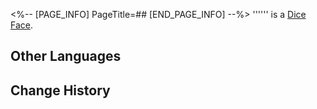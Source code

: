 <%-- [PAGE_INFO]
PageTitle=##
[END_PAGE_INFO] --%>
{{Item Infobox
|id          = 250520
|image       = Item .png{{subst:void|<!--$UPLOAD:<<SpriteOutput/Rogue/DLC/Dice/SurfaceIcon/IconRogueDlcDiceFaceI7.png>-<Item .png>-<Item Icons>>-->}}
|type        = Dice Face
|invCategory = 
|rarity      = 4
|effect      = 
|description = 
}}
'''''' is a [[Dice Face]].

==Other Languages==
{{Other Languages
|en   = 
|zhs  = 
|zht  = 
|ja   = 
|ko   = 
|es   = 
|fr   = 
|ru   = 
|th   = 
|vi   = 
|de   = 
|id   = 
|pt   = 
}}

==Change History==
{{Change History|1.6}}